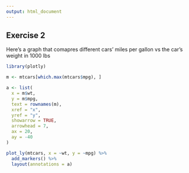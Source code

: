 ```yaml
---
output: html_document
---
```

## Exercise 2
Here's a graph that comapres different cars' miles per gallon vs the car's weight in 1000 lbs
``` r
library(plotly)

m <- mtcars[which.max(mtcars$mpg), ]

a <- list(
  x = m$wt,
  y = m$mpg,
  text = rownames(m),
  xref = "x",
  yref = "y",
  showarrow = TRUE,
  arrowhead = 7,
  ax = 20,
  ay = -40
)

plot_ly(mtcars, x = ~wt, y = ~mpg) %>%
  add_markers() %>%
  layout(annotations = a)

```
